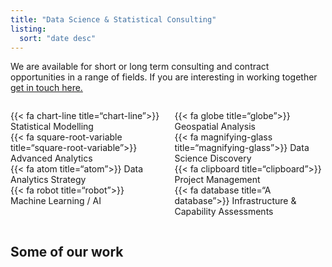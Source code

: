 ```yaml
---
title: "Data Science & Statistical Consulting"
listing: 
  sort: "date desc"
---
```


We are available for short or long term consulting and contract opportunities in a range of fields. If you are interesting in working together [get in touch here.](../contact/index.qmd)

	
:::: {.columns}

::: {.column width="50%"}
{{< fa chart-line title="chart-line">}}  Statistical Modelling   
{{< fa square-root-variable title="square-root-variable">}} Advanced Analytics  
{{< fa atom title="atom">}} Data Analytics Strategy  
{{< fa robot title="robot">}} Machine Learning / AI 
:::

::: {.column width="50%"}
{{< fa globe title="globe">}} Geospatial Analysis    
{{< fa magnifying-glass title="magnifying-glass">}} Data Science Discovery    
{{< fa clipboard title="clipboard">}} Project Management  
{{< fa database title="A database">}} Infrastructure & Capability Assessments 
:::

::::

## Some of our work

